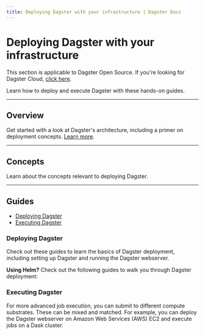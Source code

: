 ```yaml
---
title: Deploying Dagster with your infrastructure | Dagster Docs
---
```


# Deploying Dagster with your infrastructure

<Note>
  This section is applicable to Dagster Open Source. If you're looking for
  Dagster Cloud, <a href="/dagster-plus">click here</a>.
</Note>

Learn how to deploy and execute Dagster with these hands-on guides.

---

## Overview

Get started with a look at Dagster's architecture, including a primer on deployment concepts. [Learn more](/deployment/overview).

---

## Concepts

Learn about the concepts relevant to deploying Dagster.

<ArticleList>
  <ArticleListItem
    title="Dagster instance"
    href="/deployment/dagster-instance"
  ></ArticleListItem>
  <ArticleListItem
    title="Dagster daemon"
    href="/deployment/dagster-daemon"
  ></ArticleListItem>
  <ArticleListItem
    title="Run launchers"
    href="/deployment/run-launcher"
  ></ArticleListItem>
  <ArticleListItem
    title="Executors"
    href="/deployment/executors"
  ></ArticleListItem>
  <ArticleListItem
    title="Run coordinator"
    href="/deployment/run-coordinator"
  ></ArticleListItem>
  <ArticleListItem
    title="Run monitoring"
    href="/deployment/run-monitoring"
  ></ArticleListItem>
  <ArticleListItem
    title="Run retries"
    href="/deployment/run-retries"
  ></ArticleListItem>
</ArticleList>

---

## Guides

- [Deploying Dagster](#deploying-dagster)
- [Executing Dagster](#executing-dagster)

### Deploying Dagster

Check out these guides to learn the basics of Dagster deployment, including setting up Dagster and running the Dagster webserver.

<ArticleList>
  <ArticleListItem
    title="Running Dagster locally"
    href="/guides/running-dagster-locally"
  ></ArticleListItem>
  <ArticleListItem
    title="Running Dagster as a service"
    href="/deployment/guides/service"
  ></ArticleListItem>
  <ArticleListItem
    title="Deploying to a single node using Docker"
    href="/deployment/guides/docker"
  ></ArticleListItem>
  <ArticleListItem
    title="Deploying to Amazon Web Services EC2 or ECS"
    href="/deployment/guides/aws"
  ></ArticleListItem>
  <ArticleListItem
    title="Deploying to Google Cloud Platform"
    href="/deployment/guides/gcp"
  ></ArticleListItem>
</ArticleList>

**Using Helm?** Check out the following guides to walk you through Dagster deployment:

<ArticleList>
  <ArticleListItem
    title="Deploying with Helm"
    href="/deployment/guides/kubernetes/deploying-with-helm"
  ></ArticleListItem>
  <ArticleListItem
    title="Deploying with Celery using Helm"
    href="/deployment/guides/kubernetes/deploying-with-helm-advanced"
  ></ArticleListItem>
  <ArticleListItem
    title="Customizing Kubernetes deployments"
    href="/deployment/guides/kubernetes/customizing-your-deployment"
  ></ArticleListItem>
  <ArticleListItem
    title="Migrating Dagster instances while upgrading"
    href="/deployment/guides/kubernetes/how-to-migrate-your-instance"
  ></ArticleListItem>
</ArticleList>

### Executing Dagster

For more advanced job execution, you can submit to different compute substrates. These can be mixed and matched. For example, you can deploy the Dagster webserver on Amazon Web Services (AWS) EC2 and execute jobs on a Dask cluster.

<ArticleList>
  <ArticleListItem
    title="Celery"
    href="/deployment/guides/celery"
  ></ArticleListItem>
  <ArticleListItem
    title="Dask"
    href="/deployment/guides/dask"
  ></ArticleListItem>
</ArticleList>
